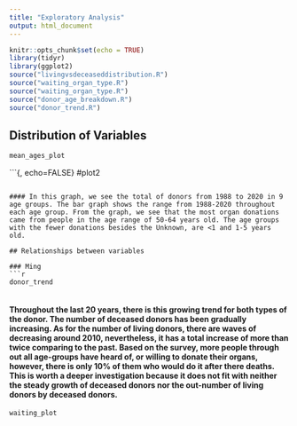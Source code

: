 ```yaml
---
title: "Exploratory Analysis"
output: html_document
---
```


```r
knitr::opts_chunk$set(echo = TRUE)
library(tidyr)
library(ggplot2)
source("livingvsdeceaseddistribution.R")
source("waiting_organ_type.R")
source("waiting_organ_type.R")
source("donor_age_breakdown.R")
source("donor_trend.R")
```

## Distribution of Variables

```r
mean_ages_plot

```

```{, echo=FALSE}
#plot2

```

#### In this graph, we see the total of donors from 1988 to 2020 in 9 age groups. The bar graph shows the range from 1988-2020 throughout each age group. From the graph, we see that the most organ donations came from people in the age range of 50-64 years old. The age groups with the fewer donations besides the Unknown, are <1 and 1-5 years old.

## Relationships between variables

### Ming 
```r
donor_trend
    
```

#### Throughout the last 20 years, there is this growing trend for both types of the donor. The number of deceased donors has been gradually increasing. As for the number of living donors, there are waves of decreasing around 2010, nevertheless, it has a total increase of more than twice comparing to the past. Based on the survey, more people through out all age-groups have heard of, or willing to donate their organs, however, there is only 10% of them who would do it after there deaths. This is worth a deeper investigation because it does not fit with neither the steady growth of deceased donors nor the out-number of living donors by deceased donors. 

```r
waiting_plot
    
```